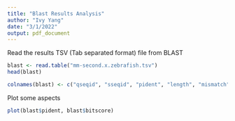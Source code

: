 ```yaml
---
title: "Blast Results Analysis"
author: "Ivy Yang"
date: "3/1/2022"
output: pdf_document
---
```


Read the results TSV (Tab separated format) file from BLAST
```r
blast <- read.table("mm-second.x.zebrafish.tsv")
head(blast)
```

```r
colnames(blast) <- c("qseqid", "sseqid", "pident", "length", "mismatch", "gapopen", "qstart", "qend", "sstart", "send", "evalue", "bitscore")

```

Plot some aspects
```r
plot(blast$pident, blast$bitscore)
```